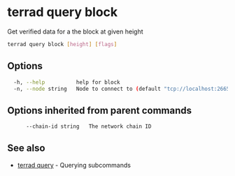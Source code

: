# terrad query block

Get verified data for a the block at given height

```sh Terrad
terrad query block [height] [flags]
```

## Options

```sh Terrad
  -h, --help          help for block
  -n, --node string   Node to connect to (default "tcp://localhost:26657")
```

## Options inherited from parent commands

```sh Terrad
      --chain-id string   The network chain ID
```

## See also

* [terrad query](terrad_query.mdx)	 - Querying subcommands


